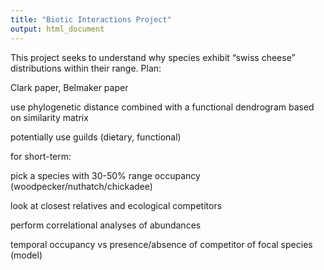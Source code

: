 ```yaml
---
title: "Biotic Interactions Project"
output: html_document
---
```



This project seeks to understand why species exhibit "swiss cheese" distributions within their range. 
Plan:

Clark paper, Belmaker paper

use phylogenetic distance combined with a functional dendrogram based on similarity matrix

potentially use guilds (dietary, functional)

for short-term:

pick a species with 30-50% range occupancy (woodpecker/nuthatch/chickadee)

look at closest relatives and ecological competitors

perform correlational analyses of abundances

temporal occupancy vs presence/absence of competitor of focal species (model)

